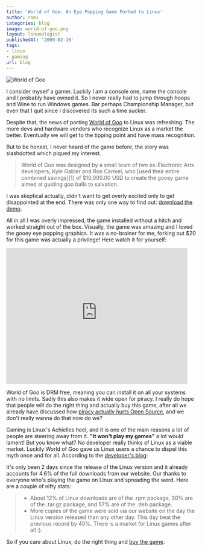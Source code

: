 ```yaml
---
title: 'World of Goo: An Eye Popping Game Ported to Linux'
author: rami
categories: blog
image: world-of-goo.png
layout: linuxologist
publishedAt: '2009-02-16'
tags:
- linux
- gaming
url: blog
---
```


![World of Goo](/assets/images/content/blog/world-of-goo.png)

I consider myself a gamer. Luckily I am a console one, name the console and I probably have owned it. So I never really had to jump through hoops and Wine to run Windows games. Bar perhaps Championship Manager, but even that I quit since I discovered its such a time sucker.

Despite that, the news of  porting [World of Goo](http://en.wikipedia.org/wiki/World_of_Goo) to Linux was refreshing. The more devs and hardware vendors who recognize Linux as a market the better. Eventually we will get to the tipping point and have mass recognition.

But to be honest, I never heard of the game before, the story was slashdotted which piqued my interest.

> World of Goo was designed by a small team of two ex-Electronic Arts developers, Kyle Gabler and Ron Carmel, who \[used their entire combined savings\]\[1\] of $10,000.00 USD to create the gooey game aimed at guiding goo balls to salvation.

I was skeptical actually, didn't want to get overly excited only to get disappointed at the end. There was only one way to find out: [download the demo](http://worldofgoo.com/dl2.php?lk=demo).

All in all I was overly impressed, the game installed without a hitch and worked straight out of the box. Visually, the game was amazing and I loved the gooey eye popping graphics. It was a no-brainer for me, forking out $20 for this game was actually a privilege! Here watch it for yourself:

<iframe width="480" height="360" src="https://www.youtube-nocookie.com/embed/-A_JfkzPwww?rel=0" frameborder="0" allowfullscreen></iframe>

World of Goo is DRM free, meaning you can install it on all your systems with no limits. Sadly this also makes it wide open for piracy. I really do hope that people will do the right thing and actually buy this game, after all we already have discussed how [piracy actually hurts Open Source]({filename}/blog/2008-10-27-do-commercial-software-companies-make-money-from-pirates.markdown), and we don't really wanna do that now do we?

Gaming is Linux's Achielles heel, and it is one of the main reasons a lot of people are steering away from it. **"It won't play my games"** a lot would lament! But you know what? No developer really thinks of Linux as a viable market. Luckily World of Goo gave us Linux users a chance to dispel this myth once and for all. According to the [developer's blog](http://2dboy.com/2009/02/12/world-of-goo-linux-version-is-ready/?linux=goo):

It's only been 2 days since the release of the Linux version and it already accounts for 4.6% of the full downloads from our website.  Our thanks to everyone who's playing the game on Linux and spreading the word.  Here are a couple of nifty stats:

> * About 12% of Linux downloads are of the .rpm package, 30% are of the .tar.gz package, and 57% are of the .deb package.
> * More copies of the game were sold via our website on the day the Linux version released than any other day.  This day beat the previous record by 40%. There is a market for Linux games after all :).

So if you care about Linux, do the right thing and [buy the game](http://2dboy.com/games.php).
